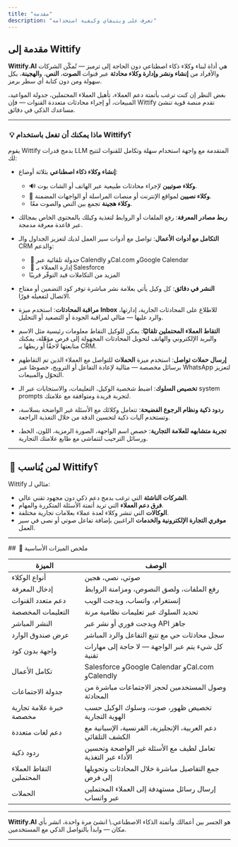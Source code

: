 ```yaml
---
title: "مقدمة"
description: "تعرف على ويتيفاي وكيفية استخدامه"
---
```


## مقدمة إلى Wittify

**Wittify.AI** هي أداة لبناء وكلاء ذكاء اصطناعي دون الحاجة إلى ترميز — تُمكّن الشركات والأفراد من **إنشاء ونشر وإدارة وكلاء محادثة** عبر قنوات **الصوت**، **النص**، و**الهجينة**، بكل سهولة ومن دون كتابة أي سطر برمز.

بغض النظر إن كنت ترغب بأتمتة دعم العملاء، تأهيل العملاء المحتملين، جدولة المواعيد، المبيعات، أو إجراء محادثات متعددة القنوات — فإن Wittify تقدم منصة قوية تنشئ مساعدك الذكي في دقائق.

---

###  💡 ماذا يمكنك أن تفعل باستخدام Wittify؟

يقوم Wittify بدمج قدرات LLM المتقدمة مع واجهة استخدام سهلة وتكامل للقنوات لتتيح لك:

* **إنشاء وكلاء ذكاء اصطناعي** بثلاثة أوضاع:

  * 🔊 **وكلاء صوتيين** لإجراء محادثات طبيعية عبر الهاتف أو الشات بوت.
  * 💬 **وكلاء نصيين** لمواقع الإنترنت أو منصات المراسلة أو الواجهات المضمنة.
  *  **وكلاء هجينة** تجمع بين النص والصوت معًا.

* **ربط مصادر المعرفة**: رفع الملفات أو الروابط لتغذية وكيلك بالمحتوى الخاص بمجالك عبر قاعدة معرفة مدمجة.

* **التكامل مع أدوات الأعمال**: تواصل مع أدوات سير العمل لديك لتعزيز الجداول والـ CRM والدعم:

  *  📅 جدولة تلقائية عبر Calendly وCal.com وGoogle Calendar
  *  📇 إدارة العملاء بـ Salesforce
  * المزيد من التكاملات قيد التوفّر قريبًا

* **النشر في دقائق**: كل وكيل يأتي بعلامة نشر مباشرة توفر كود التضمين أو مفتاح الاتصال لتفعيله فورًا.

* **مراقبة المحادثات**: استخدم ميزة **Inbox** للاطلاع على المحادثات الجارية، إدارتها، والرد عليها — مثالي لمراقبة الجودة أو التصعيد أو التحليل.

* **التقاط العملاء المحتملين تلقائيًا**: يمكن للوكيل التقاط معلومات رئيسية مثل الاسم والبريد الإلكتروني والهاتف لتحويل المحادثات المجهولة إلى فرص مؤهّلة، يمكنك متابعتها لاحقًا أو ربطها بـ CRM.

* **إرسال حملات تواصل**: استخدم ميزة **الحملات** للتواصل مع العملاء الذين تم التقاطهم برسائل مخصصة — مثالية لإعادة التفاعل أو الترويج، خصوصًا عبر WhatsApp لتعزيز التحوّل والمبيعات.

* **تخصيص السلوك**: اضبط شخصية الوكيل، التعليمات، والاستجابات عبر الـ system prompts لتجربة فريدة ومتوافقة مع علامتك.

* **ردود ذكية ونظام الرجوع الفضيحة**: تتعامل وكلائك مع الأسئلة غير الواضحة بسلاسة، وتستخدم آليات ذكية لتحسين الدقة من خلال التغذية الراجعة.

* **تجربة متشابهه للعلامة التجارية**: خصص اسم الواجهة، الصورة الرمزية، اللون، الخط، ورسائل الترحيب لتتماشى مع طابع علامتك التجارية.

---

##  🚀 لمن يُناسب Wittify؟

Wittify مثالي لـ:

* **الشركات الناشئة** التي ترغب بدمج دعم ذكي دون مجهود تقني عالي.
* **فرق دعم العملاء** التي تريد أتمتة الأسئلة المتكررة والمهام.
* **الوكالات** التي تنشر وكلاء لعدة عملاء بعلامات تجارية مختلفة.
* **موفري التجارة الإلكترونية والخدمات** الراغبين بإضافة تفاعل صوتي أو نصي في سير العمل.

---

\##  🔧 ملخص الميزات الأساسية

| الميزة                   | الوصف                                                          |
| ------------------------ | -------------------------------------------------------------- |
| أنواع الوكلاء            | صوتي، نصي، هجين                                                |
| إدخال المعرفة            | رفع الملفات، ولصق النصوص، ومزامنة الروابط                      |
| دعم متعدد القنوات        | إنستغرام، واتساب، ويدجت الويب                                  |
| التعليمات المخصصة        | تحديد السلوك عبر تعليمات نظامية مرنة                           |
| النشر المباشر            | ويدجت فوري أو نشر عبر API جاهز                                 |
| عرض صندوق الوارد         | سجل محادثات حي مع تتبع التفاعل والرد المباشر                   |
| واجهة بدون كود           | كل شيء يتم عبر الواجهة — لا حاجة إلى مهارات تقنية              |
| تكامل الأعمال            | Salesforce وGoogle Calendar وCal.com وCalendly                 |
| جدولة الاجتماعات         | وصول المستخدمين لحجز الاجتماعات مباشرة من المحادثة             |
| خبرة علامة تجارية مخصصة  | تخصيص ظهور، صوت، وسلوك الوكيل حسب الهوية التجارية              |
| دعم لغات متعددة          | دعم العربية، الإنجليزية، الفرنسية، الإسبانية مع الكشف التلقائي |
| ردود ذكية                | تعامل لطيف مع الأسئلة غير الواضحة وتحسين الأداء عبر التغذية    |
| التقاط العملاء المحتملين | جمع التفاصيل مباشرة خلال المحادثات وتحويلها إلى فرص            |
| الحملات                  | إرسال رسائل مستهدفة إلى العملاء المحتملين عبر واتساب           |

---

**Wittify.AI** هو الجسر بين أعمالك وأتمتة الذكاء الاصطناعي.\\
انشئ مرة واحدة، انشر بأي مكان — وابدأ بالتواصل الذكي مع المستخدمين.

---
